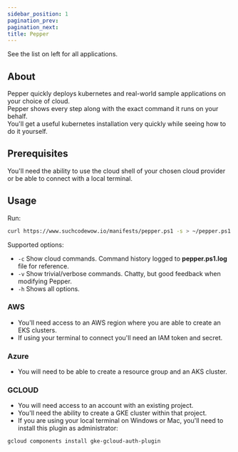 ---
sidebar_position: 1
pagination_prev:
pagination_next:
title: Pepper
---

See the list on left for all applications.

## About

Pepper quickly deploys kubernetes and real-world sample applications on your choice of cloud.  
Pepper shows every step along with the exact command it runs on your behalf.  
You'll get a useful kubernetes installation very quickly while seeing how to do it yourself.

## Prerequisites

You'll need the ability to use the cloud shell of your chosen cloud provider or be able to connect with a local terminal.

## Usage

Run:

```bash
curl https://www.suchcodewow.io/manifests/pepper.ps1 -s > ~/pepper.ps1 && pwsh ~/pepper.ps1 -c
```

Supported options:

- `-c` Show cloud commands. Command history logged to **pepper.ps1.log** file for reference.
- `-v` Show trivial/verbose commands. Chatty, but good feedback when modifying Pepper.
- `-h` Shows all options.

### AWS

- You'll need access to an AWS region where you are able to create an EKS clusters.
- If using your terminal to connect you'll need an IAM token and secret.

### Azure

- You will need to be able to create a resource group and an AKS cluster.

### GCLOUD

- You will need access to an account with an existing project.
- You'll need the ability to create a GKE cluster within that project.
- If you are using your local terminal on Windows or Mac, you'll need to install this plugin as administrator:

```bash
gcloud components install gke-gcloud-auth-plugin
```
